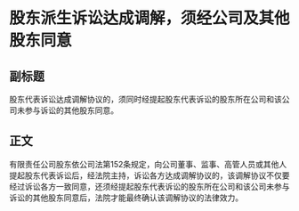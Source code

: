# 股东派生诉讼达成调解，须经公司及其他股东同意
## 副标题
股东代表诉讼达成调解协议的，须同时经提起股东代表诉讼的股东所在公司和该公司未参与诉讼的其他股东同意。
## 正文
有限责任公司股东依公司法第152条规定，向公司董事、监事、高管人员或其他人提起股东代表诉讼后，经法院主持，诉讼各方达成调解协议的，该调解协议不仅要经过诉讼各方一致同意，还须经提起股东代表诉讼的股东所在公司和该公司未参与诉讼的其他股东同意后，法院才能最终确认该调解协议的法律效力。
